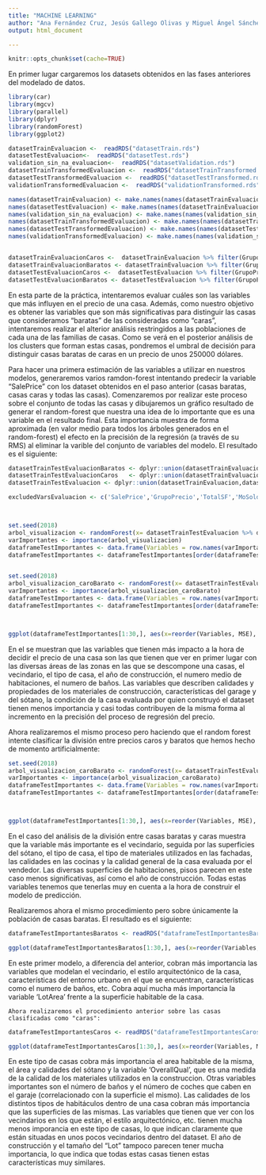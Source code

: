 ```yaml
---
title: "MACHINE LEARNING"
author: "Ana Fernández Cruz, Jesús Gallego Olivas y Miguel Ángel Sánchez Alcázar"
output: html_document

---
```


```r
knitr::opts_chunk$set(cache=TRUE)
```

En primer lugar cargaremos los datasets obtenidos en las fases anteriores del modelado de datos.

```r

library(car)
library(mgcv)
library(parallel)
library(dplyr)
library(randomForest)
library(ggplot2)

datasetTrainEvaluacion <-  readRDS("datasetTrain.rds")
datasetTestEvaluacion<-  readRDS("datasetTest.rds")
validation_sin_na_evaluacion<-  readRDS("datasetValidation.rds")
datasetTrainTransformedEvaluacion <-  readRDS("datasetTrainTransformed.rds")
datasetTestTransformedEvaluacion <-  readRDS("datasetTestTransformed.rds")
validationTransformedEvaluacion <-  readRDS("validationTransformed.rds")

names(datasetTrainEvaluacion) <- make.names(names(datasetTrainEvaluacion))
names(datasetTestEvaluacion) <- make.names(names(datasetTrainEvaluacion))
names(validation_sin_na_evaluacion) <- make.names(names(validation_sin_na_evaluacion))
names(datasetTrainTransformedEvaluacion) <- make.names(names(datasetTrainTransformedEvaluacion))
names(datasetTestTransformedEvaluacion) <- make.names(names(datasetTestTransformedEvaluacion))
names(validationTransformedEvaluacion) <- make.names(names(validation_sin_na_evaluacion))


datasetTrainEvaluacionCaros <-  datasetTrainEvaluacion %>% filter(GrupoPrecio == 'Caros')
datasetTrainEvaluacionBaratos <- datasetTrainEvaluacion %>% filter(GrupoPrecio == 'Baratos')
datasetTestEvaluacionCaros <-  datasetTestEvaluacion %>% filter(GrupoPrecio == 'Caros')
datasetTestEvaluacionBaratos <- datasetTestEvaluacion %>% filter(GrupoPrecio == 'Baratos')

```

En esta parte de la práctica, intentaremos evaluar cuáles son las variables que más influyen en el precio de una casa. Además, como nuestro objetivo es obtener las variables que son más significativas para distinguir las casas que consideramos "baratas" de las consideradas como "caras", intentaremos realizar el alterior análisis restringidos a las poblaciones de cada una de las familias de casas. Como se verá en el posterior análisis de los clusters que forman estas casas, pondremos el umbral de decisión para distinguir casas baratas de caras en un precio de unos 250000 dólares.

Para hacer una primera estimación de las variables a utilizar en nuestros modelos, generaremos varios ramdon-forest intentando predecir la variable "SalePrice" con los dataset obtenidos en el paso anterior (casas baratas, casas caras y todas las casas). Comenzaremos por realizar este proceso sobre el conjunto de todas las casas y dibujaremos un gráfico resultado de generar el random-forest que nuestra una idea de lo importante que es una variable en el resultado final. Esta importancia muestra de forma aproximada (en valor medio para todos los árboles generados en el random-forest) el efecto en la precisión de la regresión (a través de su RMS) al eliminar la varible del conjunto de variables del modelo. El resultado es el siguiente:

 

```r


datasetTrainTestEvaluacionBaratos <- dplyr::union(datasetTrainEvaluacionBaratos,datasetTestEvaluacionBaratos) 
datasetTrainTestEvaluacionCaros   <- dplyr::union(datasetTrainEvaluacionCaros,datasetTestEvaluacionCaros) 
datasetTrainTestEvaluacion <- dplyr::union(datasetTrainEvaluacion,datasetTestEvaluacion) 

excludedVarsEvaluacion <- c('SalePrice','GrupoPrecio','TotalSF','MoSold','YrSold')



set.seed(2018)
arbol_visualizacion <- randomForest(x= datasetTrainTestEvaluacion %>% dplyr::select(-excludedVarsEvaluacion), y=datasetTrainTestEvaluacion$SalePrice, ntree=100,importance=TRUE)
varImportantes <- importance(arbol_visualizacion)
dataframeTestImportantes <- data.frame(Variables = row.names(varImportantes), MSE = varImportantes[,1])
dataframeTestImportantes <- dataframeTestImportantes[order(dataframeTestImportantes$MSE, decreasing = TRUE),]


set.seed(2018)
arbol_visualizacion_caroBarato <- randomForest(x= datasetTrainTestEvaluacion %>% dplyr::select(-excludedVarsEvaluacion), y=datasetTrainTestEvaluacion$GrupoPrecio, ntree=100,importance=TRUE)
varImportantes <- importance(arbol_visualizacion_caroBarato)
dataframeTestImportantes <- data.frame(Variables = row.names(varImportantes), MSE = varImportantes[,1])
dataframeTestImportantes <- dataframeTestImportantes[order(dataframeTestImportantes$MSE, decreasing = TRUE),]



ggplot(dataframeTestImportantes[1:30,], aes(x=reorder(Variables, MSE), y=MSE, fill=MSE)) + geom_bar(stat = 'identity') + labs(x = 'Variables', y= '% incremento en MSE si que quita aleatoriamente del dataframe la Variable para todas las casas') + coord_flip() + theme(legend.position="none")
```


En el se muestran que las variables que tienen más impacto a la hora de decidir el precio de una casa son las que tienen que ver en primer lugar con las diversas áreas de las zonas en las que se descompone una casas, el vecindario, el tipo de casa, el año de construcción, el numero medio de habitaciones, el numero de baños. Las variables que describen calidades y propiedades de los materiales de construcción, características del garage y del sótano, la condición de la casa evaluada por quien construyó el dataset tienen menos importancia y casi todas contribuyen de la misma forma al incremento en la precisión del proceso de regresión del precio.

Ahora realizaremos el mismo proceso pero haciendo que el random forest intente clasificar la división entre precios caros y baratos que hemos hecho de momento artificialmente:

```r
set.seed(2018)
arbol_visualizacion_caroBarato <- randomForest(x= datasetTrainTestEvaluacion %>% dplyr::select(-excludedVarsEvaluacion), y=datasetTrainTestEvaluacion$GrupoPrecio, ntree=100,importance=TRUE)
varImportantes <- importance(arbol_visualizacion_caroBarato)
dataframeTestImportantes <- data.frame(Variables = row.names(varImportantes), MSE = varImportantes[,1])
dataframeTestImportantes <- dataframeTestImportantes[order(dataframeTestImportantes$MSE, decreasing = TRUE),]



ggplot(dataframeTestImportantes[1:30,], aes(x=reorder(Variables, MSE), y=MSE, fill=MSE)) + geom_bar(stat = 'identity') + labs(x = 'Variables', y= '% incremento en MSE si que quita aleatoriamente del dataframe la Variable para todas las casas') + coord_flip() + theme(legend.position="none")
```

En el caso del análisis de la división entre casas baratas y caras muestra que la variable más importante es el vecindario, seguida por las superficies del sótano, el tipo de casa, el tipo de materiales utilizados en las fachadas, las calidades en las cocinas y la calidad
general de la casa evaluada por el vendedor. Las diversas superficies de habitaciones, pisos parecen en este caso menos significativas, así como el año de construcción. Todas estas variables tenemos que tenerlas muy en cuenta a la hora de construir el modelo de predicción. 



Realizaremos ahora el mismo procedimiento pero sobre únicamente la población de casas baratas. El resultado es el siguiente:


```r
dataframeTestImportantesBaratos <- readRDS("dataframeTestImportantesBaratos.rds")

ggplot(dataframeTestImportantesBaratos[1:30,], aes(x=reorder(Variables, MSE), y=MSE, fill=MSE)) + geom_bar(stat = 'identity') + labs(x = 'Variables', y= 'incremento en MSE si que quita aleatoriamente del dataframe la Variable para las casas baratas') + coord_flip() + theme(legend.position="none")


```

En este primer modelo, a diferencia del anterior, cobran más importancia las variables que modelan el vecindario, el estilo arquitectónico de la casa, características del entorno urbano en el que se encuentran, características como el numero de baños, etc. Cobra aquí mucha más importancia la variable 'LotArea' frente a la superficie habitable de la casa.

    Ahora realizaremos el procedimiento anterior sobre las casas clasificadas como "caras":
    
```r
dataframeTestImportantesCaros <- readRDS("dataframeTestImportantesCaros.rds")

ggplot(dataframeTestImportantesCaros[1:30,], aes(x=reorder(Variables, MSE), y=MSE, fill=MSE)) + geom_bar(stat = 'identity') + labs(x = 'Variables', y= 'incremento en MSE si que quita aleatoriamente del dataframe la Variable para las casas baratas') + coord_flip() + theme(legend.position="none")

```

En este tipo de casas cobra más importancia el area habitable de la misma, el área y calidades del sótano y la variable 'OverallQual', que es una medida de la calidad de los materiales utilizados en la construccion. Otras variables importantes son el número de baños y el número de coches que caben en el garaje (correlacionado con la superficie el mismo). Las calidades de los distintos tipos de habitáculos dentro de una casa cobran más importancia que las superficies de las mismas. Las variables que tienen que ver con los vecindarios en los que están, el estilo arquitectónico, etc. tienen mucha menos imporancia en este tipo de casas, lo que indican claramente que están situadas en unos pocos vecindarios dentro del dataset. El año de construcción y el tamaño del "Lot" tampoco parecen tener mucha importancia, lo que indica que todas estas casas tienen estas características muy similares.
   
   


